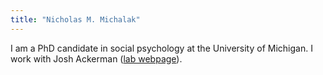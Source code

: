 ```yaml
---
title: "Nicholas M. Michalak"
---
```


I am a PhD candidate in social psychology at the University of Michigan. I work with Josh Ackerman ([lab webpage](https://sites.lsa.umich.edu/esplab/)).
